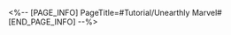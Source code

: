 <%-- [PAGE_INFO]
PageTitle=#Tutorial/Unearthly Marvel#
[END_PAGE_INFO] --%>
{{Tutorial
|sort      = 600101
|title     = Unearthly Marvel
|subtitle  = 
|type      = Adventure
|about     = 
|image1    = Tutorial Unearthly Marvel 1.png{{subst:void|<!--$UPLOAD:<<SpriteOutput/TutorialPic/TutorialPage_600101.png>-<Tutorial Unearthly Marvel 1.png>>}}
|text1     = {{Color|h|nobold=1|Unearthly Marvel}} is made from special optical materials. When put in direct contact with life forms, the touched blocks will be illuminated. {{Color|h|nobold=1|Light up all the blocks}} to turn them into a physical path.
|image2    = Tutorial Unearthly Marvel 2.png{{subst:void|<!--$UPLOAD:<<SpriteOutput/TutorialPic/TutorialPage_600102.png>-<Tutorial Unearthly Marvel 2.png>>}}
|text2     = You can use certain blocks to teleport. When you tread on one such block, you will be teleported to another one of the same color. Be careful how you use them.
}}